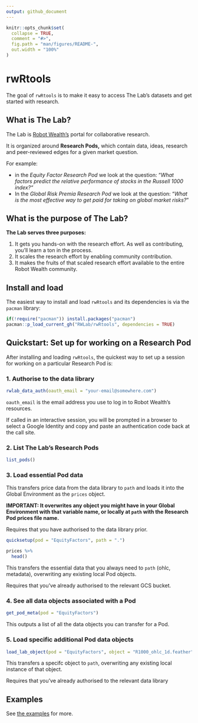```yaml
---
output: github_document
---
```


<!-- README.md is generated from README.Rmd. Please edit that file -->

```r
knitr::opts_chunk$set(
  collapse = TRUE,
  comment = "#>",
  fig.path = "man/figures/README-",
  out.width = "100%"
)
```

# rwRtools

<!-- badges: start -->
<!-- badges: end -->

The goal of `rwRtools` is to make it easy to access The Lab's datasets and get started with research. 

## What is The Lab?

The Lab is [Robot Wealth's](https://robotwealth.com/) portal for collaborative research. 

It is organized around **Research Pods,** which contain data, ideas, research and peer-reviewed edges for a given market question.

For example:

- in the *Equity Factor Research Pod* we look at the question: "*What factors predict the relative performance of stocks in the Russell 1000 index?"*
- In the *Global Risk Premia Research Pod* we look at the question: "*What is the most effective way to get paid for taking on global market risks?* "

## What is the purpose of The Lab?

**The Lab serves three purposes:**

1. It gets you hands-on with the research effort. As well as contributing, you'll learn a ton in the process. 
2. It scales the research effort by enabling community contribution.
3. It makes the fruits of that scaled research effort available to the entire Robot Wealth community.

## Install and load

The easiest way to install and load `rwRtools` and its dependencies is via the `pacman` library:

```r
if(!require("pacman")) install.packages("pacman")
pacman::p_load_current_gh("RWLab/rwRtools", dependencies = TRUE)
```

## Quickstart: Set up for working on a Research Pod

After installing and loading `rwRtools`, the quickest way to set up a session for working on a particular Research Pod is:

### 1. Authorise to the data library

```r
rwlab_data_auth(oauth_email = "your-email@somewhere.com")
```

`oauth_email` is the email address you use to log in to Robot Wealth's resources. 

If called in an interactive session, you will be prompted in a browser to select a Google Identity and copy and paste an authentication code back at the call site.

### 2. List The Lab's Research Pods

```r
list_pods()
```

### 3. Load essential Pod data

This transfers price data from the data library to `path` and loads it into the Global Environment as the `prices` object. 

**IMPORTANT: It overwrites any object you might have in your Global Environment with that variable name, or locally at `path` with the Research Pod prices file name.**

Requires that you have authorised to the data library prior.
 
```r
quicksetup(pod = "EquityFactors", path = ".")

prices %>% 
  head()
```

This transfers the essential data that you always need to `path` (ohlc, metadata), overwriting any existing local Pod objects. 

Requires that you've already authorised to the relevant GCS bucket.

### 4. See all data objects associated with a Pod

```r
get_pod_meta(pod = "EquityFactors")
```

This outputs a list of all the data objects you can transfer for a Pod.

### 5. Load specific additional Pod data objects

```r
load_lab_object(pod = "EquityFactors", object = "R1000_ohlc_1d.feather", path = ".")
```

This transfers a specifc object to `path`, overwriting any existing local instance of that object. 

Requires that you've already authorised to the relevant data library

## Examples

See [the examples](examples/) for more.
